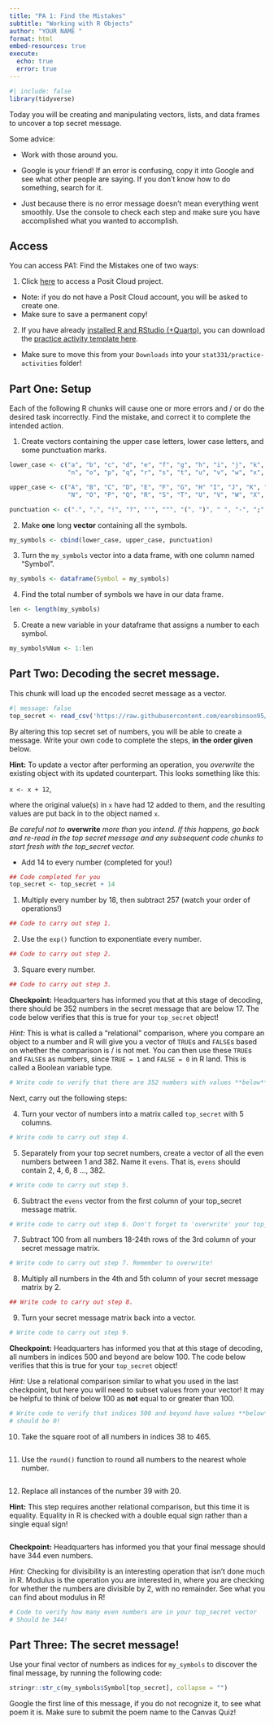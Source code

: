 ```yaml
---
title: "PA 1: Find the Mistakes"
subtitle: "Working with R Objects"
author: "YOUR NAME "
format: html
embed-resources: true
execute:
  echo: true
  error: true
---
```


```r
#| include: false
library(tidyverse)
```

Today you will be creating and manipulating vectors, lists, and data frames to uncover a top secret message.

Some advice:

+ Work with those around you.

+ Google is your friend!  If an error is confusing, copy it into Google and see what other people are saying.  If you don't know how to do something, search for it.

+ Just because there is no error message doesn't mean everything went smoothly. Use the console to check each step and make sure you have accomplished what you wanted to accomplish.

## Access

You can access PA1: Find the Mistakes one of two ways:

1. Click [here](https://posit.cloud/content/5172799) to access a Posit Cloud project.
  + Note: if you do not have a Posit Cloud account, you will be asked to create one.
  + Make sure to save a permanent copy!

2. If you have already [installed R and RStudio (+Quarto)](https://earobinson95.github.io/stat331-calpoly-text/01-introduction.html#checkin3-install), you can download the [practice activity template here](PA1-find-the-mistakes.qmd).
  + Make sure to move this from your `Downloads` into your `stat331/practice-activities` folder!

## Part One: Setup

Each of the following R chunks will cause one or more errors and / or do the desired task incorrectly.  Find the mistake, and correct it to complete the intended action.

1. Create vectors containing the upper case letters, lower case letters, and some punctuation marks.

```r
lower_case <- c("a", "b", "c", "d", "e", "f", "g", "h", "i", "j", "k", "l", "m",
                "n", "o", "p", "q", "r", "s", "t", "u", "v", "w", "x", "y", "z")

upper_case <- c("A", "B", "C", "D", "E", "F", "G", "H" "I", "J", "K", "L", "M",
                "N", "O", "P", "Q", "R", "S", "T", "U", "V", "W", "X", "Y", "Z")

punctuation <- c(".", ",", "!", "?", "'", """, "(", ")", " ", "-", ";", ":")
```

2. Make **one** long **vector** containing all the symbols.

```r
my_symbols <- cbind(lower_case, upper_case, punctuation)
```

3. Turn the `my_symbols` vector into a data frame, with one column named 
"Symbol".

```r
my_symbols <- dataframe(Symbol = my_symbols)
```


4. Find the total number of symbols we have in our data frame.  

```r
len <- length(my_symbols)
```


5. Create a new variable in your dataframe that assigns a number to each symbol.

```r
my_symbols%Num <- 1:len
```


## Part Two: Decoding the secret message.

This chunk will load up the encoded secret message as a vector.

```r
#| message: false
top_secret <- read_csv('https://raw.githubusercontent.com/earobinson95/stat331-calpoly/master/practice-activities/data/PA1-secret-code.csv')$X1
```

By altering this top secret set of numbers, you will be able to create a message. Write your own code to complete the steps, **in the order given** below.

**Hint:** To update a vector after performing an operation, you *overwrite* the existing object with its updated counterpart. This looks something like this:

`x <- x + 12`,

where the original value(s) in `x` have had 12 added to them, and the resulting values are put back in to the object named `x`.

*Be careful not to* **overwrite** *more than you intend. If this happens, go back and re-read in the top secret message and any subsequent code chunks to start fresh with the top_secret vector.*

+ Add 14 to every number (completed for you!)

```r
## Code completed for you
top_secret <- top_secret + 14
```

1. Multiply every number by 18, then subtract 257 (watch your order of operations!)

```r
## Code to carry out step 1.

```

2. Use the `exp()` function to exponentiate every number.

```r
## Code to carry out step 2.

```

3. Square every number.

```r
## Code to carry out step 3.

```

**Checkpoint:** Headquarters has informed you that at this stage of decoding, there should be 352 numbers in the secret message that are below 17. The code below verifies that this is true for your `top_secret` object!

*Hint:* This is what is called a "relational" comparison, where you compare an object to a number and R will give you a vector of `TRUE`s and `FALSE`s based on whether the comparison is / is not met. You can then use these `TRUE`s and `FALSE`s as numbers, since `TRUE = 1` and `FALSE = 0` in R land. This is called a Boolean variable type.

```r
# Write code to verify that there are 352 numbers with values **below** 17

```

Next, carry out the following steps: 

4. Turn your vector of numbers into a matrix called `top_secret` with 5 columns.

```r
# Write code to carry out step 4.

```

5. Separately from your top secret numbers, create a vector of all the even numbers between 1 and 382. Name it `evens`. That is, `evens` should contain 2, 4, 6, 8 ..., 382.

```r
# Write code to carry out step 5.

```

6. Subtract the `evens` vector from the first column of your top_secret message matrix.

```r
# Write code to carry out step 6. Don't forget to 'overwrite' your top_secret object.

```

7. Subtract 100 from all numbers 18-24th rows of the 3rd column of your secret message matrix.

```r
# Write code to carry out step 7. Remember to overwrite!

```

8. Multiply all numbers in the 4th and 5th column of your secret message matrix by 2.

```r
## Write code to carry out step 8.

```

9. Turn your secret message matrix back into a vector.

```r
# Write code to carry out step 9.
```

**Checkpoint:** Headquarters has informed you that at this stage of decoding, all numbers in indices 500 and beyond are below 100. The code below verifies that this is true for your `top_secret` object! 

*Hint:* Use a relational comparison similar to what you used in the last checkpoint, but here you will need to subset values from your vector! It may be helpful to think of below 100 as **not** equal to or greater than 100.


```r
# Write code to verify that indices 500 and beyond have values **below** 100
# should be 0!

```

10. Take the square root of all numbers in indices 38 to 465.

```r

```

11. Use the `round()` function to round all numbers to the nearest whole number.

```r

```

12. Replace all instances of the number 39 with 20. 

**Hint:** This step requires another relational comparison, but this time it is equality. Equality in R is checked with a double equal sign rather than a single equal sign!

```r

```

**Checkpoint:** Headquarters has informed you that your final message should have 344 even numbers.

*Hint:* Checking for divisibility is an interesting operation that isn't done much in R. Modulus is the operation you are interested in, where you are checking for whether the numbers are divisible by 2, with no remainder. See what you can find about modulus in R!

```r
# Code to verify how many even numbers are in your top_secret vector
# Should be 344!

```

## Part Three: The secret message!

Use your final vector of numbers as indices for `my_symbols` to discover the final message, by running the following code:

```r
stringr::str_c(my_symbols$Symbol[top_secret], collapse = "")
```

Google the first line of this message, if you do not recognize it, to see what poem it is. Make sure to submit the poem name to the Canvas Quiz!

